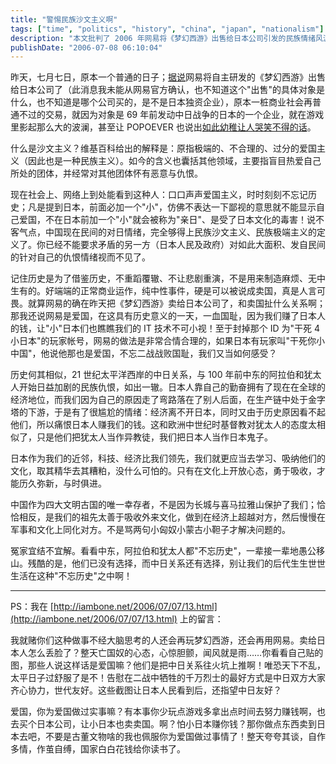 ```yaml
---
title: "警惕民族沙文主义啊"
tags: ["time", "politics", "history", "china", "japan", "nationalism"]
description: "本文批判了 2006 年网易将《梦幻西游》出售给日本公司引发的民族情绪风波。作者指出，当时中国社会对日本的极端负面态度已达到民族沙文主义程度，将普通商业行为政治化。文章提出“记住历史是为了借鉴历史”的观点，认为中国作为文明古国恰恰是因为善于吸收外来文化而生生不息，而非靠长城与排外政策。作者将中日关系与中东冲突作比，警告若不理性看待历史问题，后代可能需要承担无休止的民族仇恨。文章呼吁以建设性态度处理中日关系，避免走向极端民族主义。"
publishDate: "2006-07-08 06:10:04"
---
```


昨天，七月七日，原本一个普通的日子；[据说](http://iambone.net/2006/07/07/13.html)网易将自主研发的《梦幻西游》出售给日本公司了（此消息我未能从网易官方确认，也不知道这个"出售"的具体对象是什么，也不知道是哪个公司买的，是不是日本独资企业），原本一桩商业社会再普通不过的交易，就因为对象是 69 年前发动中日战争的日本的一个企业，就在游戏里影起那么大的波澜，甚至让 POPOEVER 也说出[如此幼稚让人哭笑不得的话](http://plod.popoever.com/archives/000996.html)。

什么是沙文主义？维基百科给出的解释是：原指极端的、不合理的、过分的爱国主义（因此也是一种民族主义）。如今的含义也囊括其他领域，主要指盲目热爱自己所处的团体，并经常对其他团体怀有恶意与仇恨。

现在社会上、网络上到处能看到这种人：口口声声爱国主义，时时刻刻不忘记历史；凡是提到日本，前面必加一个"小"，仿佛不表达一下鄙视的意思就不能显示自己爱国，不在日本前加一个"小"就会被称为"亲日"、是受了日本文化的毒害！说不客气点，中国现在民间的对日情绪，完全够得上民族沙文主义、民族极端主义的定义了。你已经不能要求矛盾的另一方（日本人民及政府）对如此大面积、发自民间的针对自己的仇恨情绪视而不见了。

记住历史是为了借鉴历史，不重蹈覆辙、不让悲剧重演，不是用来制造麻烦、无中生有的。好端端的正常商业运作，纯中性事件，硬是可以被说成卖国，真是人言可畏。就算网易的确在昨天把《梦幻西游》卖给日本公司了，和卖国扯什么关系啊；那我还说网易是爱国，在这具有历史意义的一天，一血国耻，因为我们赚了日本人的钱，让"小"日本们也瞧瞧我们的 IT 技术不可小视！至于封掉那个 ID 为"干死 4 小日本"的玩家帐号，网易的做法是非常合情合理的，如果日本有玩家叫"干死你小中国"，他说他那也是爱国，不忘二战战败国耻，我们又当如何感受？

历史何其相似，21 世纪太平洋西岸的中日关系，与 100 年前中东的阿拉伯和犹太人开始日益加剧的民族仇恨，如出一辙。日本人靠自己的勤奋拥有了现在在全球的经济地位，而我们因为自己的原因走了弯路落在了别人后面，在生产链中处于金字塔的下游，于是有了很尴尬的情绪：经济离不开日本，同时又由于历史原因看不起他们，所以痛恨日本人赚我们的钱。这和欧洲中世纪时基督教对犹太人的态度太相似了，只是他们把犹太人当作异教徒，我们把日本人当作日本鬼子。

日本作为我们的近邻，科技、经济比我们领先，我们就更应当去学习、吸纳他们的文化，取其精华去其糟粕，没什么可怕的。只有在文化上开放心态，勇于吸收，才能历久弥新，与时俱进。

中国作为四大文明古国的唯一幸存者，不是因为长城与喜马拉雅山保护了我们；恰恰相反，是我们的祖先太善于吸收外来文化，做到在经济上超越对方，然后慢慢在军事和文化上同化对方。不是骂两句小匈奴小蒙古小靼子才解决问题的。

冤家宜结不宜解。看看中东，阿拉伯和犹太人都"不忘历史"，一辈接一辈地愚公移山。残酷的是，他们已没有选择，而中日关系还有选择，别让我们的后代生生世世生活在这种"不忘历史"之中啊！

---

PS：我在 [http://iambone.net/2006/07/07/13.html](http://iambone.net/2006/07/07/13.html) 上的留言：

我就赌你们这种做事不经大脑思考的人还会再玩梦幻西游，还会再用网易。卖给日本人怎么丢脸了？整天亡国奴的心态，心惊胆颤，闻风就是雨……你看看自己贴的图，那些人说这样话是爱国嘛？他们是把中日关系往火坑上推啊！唯恐天下不乱，太平日子过舒服了是不！告慰在二战中牺牲的千万烈士的最好方式是中日双方大家齐心协力，世代友好。这些截图让日本人民看到后，还指望中日友好？

爱国，你为爱国做过实事嘛？有本事你少玩点游戏多拿出点时间去努力赚钱啊，也去买个日本公司，让小日本也卖卖国。啊？怕小日本赚你钱？那你做点东西卖到日本去吧，不要是古董文物啥的我也佩服你为爱国做过事情了！整天夸夸其谈，自作多情，作茧自缚，国家白白花钱给你读书了。
